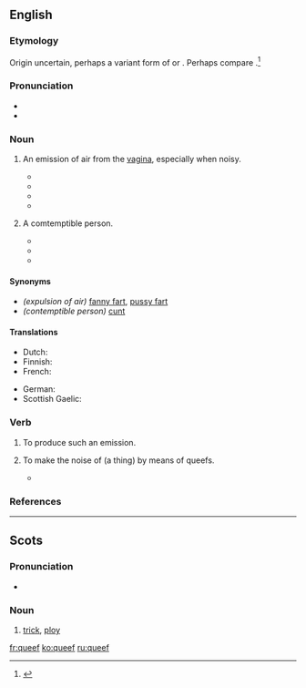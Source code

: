 ==English==
===Etymology===
Origin uncertain, perhaps a variant form of {{term|quiff||trick, ploy}} or {{term|quiff||woman; vulva}}. Perhaps compare {{etyl|sco}} {{term|queef|lang=sco}}.<ref>{{quote-book
  | date = 2010-10-16
  | title = Where a Dobdob Meets a Dikdik: A Word Lover's Guide to the Weirdest, Wackiest, and Wonkiest Lexical Gems
  | first = Bill
  | last = Casselman
  | location = Avon
  | publisher = Adams Media
  | edition = Original
  | isbn = 9781440506369
  | ol = 24539105M
  | page = 191
  | passage = '''Queef''' is Scottish slang, a pronunciation variant of quiff, meaning “vulva” or “vagina”. This, together with British nautical slang where a '''queef''' is also a dialectic variant of quiff meaning “a blast of wind,” combined sometime during the last 200 years in vulgar street talk to give the current meaning of '''queef''': an explusion of air from the vulva during or often just after vigorous intercourse, commonly called a pussy fart.
}}</ref>

===Pronunciation===
* {{IPA|/kwiːf/}}
* {{rhymes|iːf}}

===Noun===
{{en-noun}}

# {{slang}} An emission of air from the [[vagina]], especially when noisy.
#* {{quote-book|year=2004|passage=Finally, I have only heard about it, but what about the '''queef'''?  This is the vagina-fart.  Is it truly possible?|author=Michael Ryan|title=The Dirtiest Toilet Humor Book Ever|publisher=iUniverse|year_published=2004|page=47}}
#* {{quote-song|year=2005|passage=We are the '''queef''' after a porn star breaks the gang bang record.|composer=[[w:Bloodhound Gang|The Bloodhound Gang]]|title=Pennsylvania}}
#* {{quote-book
  | date = 2010-10-16
  | title = Where a Dobdob Meets a Dikdik: A Word Lover's Guide to the Weirdest, Wackiest, and Wonkiest Lexical Gems
  | first = Bill
  | last = Casselman
  | location = Avon
  | publisher = Adams Media
  | edition = Original
  | isbn = 9781440506369
  | ol = 24539105M
  | page = 192
  | passage = A '''queef''' is not, of course, flatulence, so technically it is not a fart either. It is air, not waste gases produced by digestion, so often there is no attendant odor.
}}
#* {{seemorecites}}
# {{slang}} A comtemptible person.
#* {{quote-video
  | date = 2000-01-12
  | episode = {{w|World Wide Recorder Concert}}
  | title = {{w|South Park}}
  | season = 3
  | number = 17
  | passage = ''Tough Guy:'' Oh yeah? Well, you look like a bunch of '''queefs''' to me, huh?
}}
#* {{quote-newsgroup
  | date = 2000-09-12
  | author = D. G. Porter
  | title = Re: OT: Bush Fucks Up with Mike On
  | newsgroup = alt.tv.southpark
  | id = 39BE65CF.567C@pacbell.net
  | passage = When you dumb-fucks repeat some right-wing loon's lie it only makes you look like a '''queef'''.
}}
#* {{seemorecites}}

====Synonyms====
* ''(expulsion of air)'' [[fanny fart]], [[pussy fart]]
* ''(contemptible person)'' [[cunt]]

====Translations====
{{trans-top|an emission of air from the vagina}}
* Dutch: {{t|nl|schedewind}}
* Finnish: {{t|fi|emätinpieru}}
* French: {{t|fr|pet vaginal|m}}
{{trans-mid}}
* German: {{t|de|Mösenfurz|m}}
* Scottish Gaelic: {{t|gd|braim-fhaighein|m|xs=Scottish Gaelic}}
{{trans-bottom}}

===Verb===
{{en-verb}}

# {{intransitive|slang}} To produce such an emission.
# {{transitive|slang}} To make the noise of (a thing) by means of queefs.
#* {{quote-book|year=2002|passage=back to the movie where we find Kim, back at the gallery, so catatonic and sex-obsessed she'd sell Michaelangelo's ''David'' for $5 and '''queef''' the theme from ''Close Encounters'' for no extra charge.|author=Dennis Hensley|title=Screening Party|publisher=Alyson Publishing|year_published=2002|page=74}}

===References===
<references/>

----

==Scots==
===Pronunciation===
*{{IPA|/kwif/|lang=sco}}

===Noun===
{{sco-noun}}

# [[trick]], [[ploy]]

[[fr:queef]]
[[ko:queef]]
[[ru:queef]]